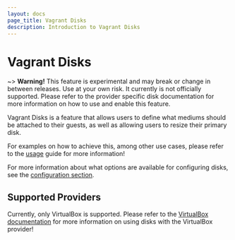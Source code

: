 ```yaml
---
layout: docs
page_title: Vagrant Disks
description: Introduction to Vagrant Disks
---
```


# Vagrant Disks

~> **Warning!** This feature is experimental and may break or
change in between releases. Use at your own risk. It currently is not officially
supported. Please refer to the provider specific disk documentation
for more information on how to use and enable this feature.

Vagrant Disks is a feature that allows users to define what mediums should be attached
to their guests, as well as allowing users to resize their primary disk.

For examples on how to achieve this, among other use cases, please refer to the [usage](/docs/disks/usage)
guide for more information!

For more information about what options are available for configuring disks, see the
[configuration section](/docs/disks/configuration).

## Supported Providers

Currently, only VirtualBox is supported. Please refer to the [VirtualBox documentation](/docs/disks/virtualbox) for more information on using disks with the VirtualBox provider!
